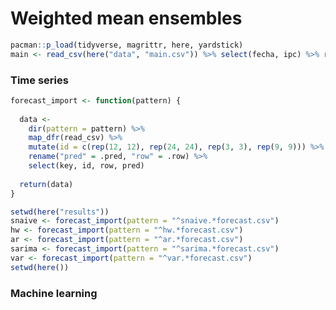 # Weighted mean ensembles

```r
pacman::p_load(tidyverse, magrittr, here, yardstick)
main <- read_csv(here("data", "main.csv")) %>% select(fecha, ipc) %>% rowid_to_column(".row")
```

### Time series

```r
forecast_import <- function(pattern) {
  
  data <- 
    dir(pattern = pattern) %>% 
    map_dfr(read_csv) %>% 
    mutate(id = c(rep(12, 12), rep(24, 24), rep(3, 3), rep(9, 9))) %>% 
    rename("pred" = .pred, "row" = .row) %>% 
    select(key, id, row, pred)
  
  return(data)
}
```

```r
setwd(here("results"))
snaive <- forecast_import(pattern = "^snaive.*forecast.csv")
hw <- forecast_import(pattern = "^hw.*forecast.csv")
ar <- forecast_import(pattern = "^ar.*forecast.csv")
sarima <- forecast_import(pattern = "^sarima.*forecast.csv")
var <- forecast_import(pattern = "^var.*forecast.csv")
setwd(here())
```

### Machine learning
